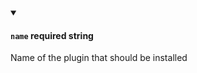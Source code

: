
<details className="config-field" data-expandable="false" open>
<summary>

#### `name` <span class="config-field-required" data-required="true">required</span> <span class="config-field-type">string</span> <span class="config-field-default"></span> <span class="config-field-enum"></span>

Name of the plugin that should be installed

</summary>



</details>
